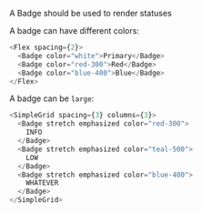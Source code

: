 A Badge should be used to render statuses

A badge can have different colors:

```typescript jsx
<Flex spacing={2}>
  <Badge color="white">Primary</Badge>
  <Badge color="red-300">Red</Badge>
  <Badge color="blue-400">Blue</Badge>
</Flex>
```

A badge can be `large`:

```typescript jsx
<SimpleGrid spacing={3} columns={3}>
  <Badge stretch emphasized color="red-300">
    INFO
  </Badge>
  <Badge stretch emphasized color="teal-500">
    LOW
  </Badge>
  <Badge stretch emphasized color="blue-400">
    WHATEVER
  </Badge>
</SimpleGrid>
```
